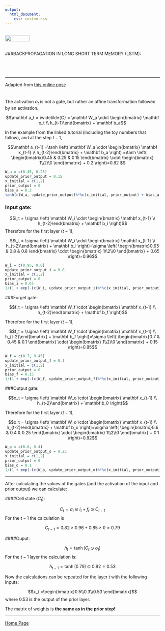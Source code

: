 ```yaml
---
output: 
  html_document:
    css: custom.css
---
```


<br>
<a href="http://rinterested.github.io/statistics/index.html">
<img HEIGHT="20" WIDTH="80" src="https://cloud.githubusercontent.com/assets/9312897/10556783/a27a26fa-745c-11e5-9b1a-2d5bd737387a.PNG"></a>
<br><br>

###BACKPROPAGATION IN LONG SHORT TERM MEMORY (LSTM):
<br>



<br>

<img height = 10  src = "https://user-images.githubusercontent.com/9312897/28521315-07a2f1d8-7041-11e7-80d0-ef255b5d12f6.png">

---

Adapted from [this online post](https://blog.aidangomez.ca/2016/04/17/Backpropogating-an-LSTM-A-Numerical-Example/):

<img height = 10  src = "https://user-images.githubusercontent.com/9312897/28549944-aa01ee06-70ab-11e7-8c3d-d9ae2b65ebef.png">

The activation $a_t$ is not a gate, but rather an affine transformation followed by an activation. 

$$\mathbf a_t = \widetilde{C} = \mathbf W_a \cdot \begin{bmatrix} \mathbf x_t \\ h_{t-1}\end{bmatrix}  + \mathbf b_a$$

In the example from the linked tutorial (including the toy numbers that follow), and at the step $t-1,$


$$\mathbf a_{t-1} =\tanh \left( \mathbf W_a \cdot \begin{bmatrix} \mathbf x_{t-1} \\ h_{t-2}\end{bmatrix}  + \mathbf b_a \right)
=\tanh \left( \begin{bmatrix}0.45 & 0.25 & 0.15 \end{bmatrix} \cdot \begin{bmatrix} 1\\2\\0 \end{bmatrix}  + 0.2 \right)=0.82
$$

```r
W_a = c(0.45, 0.25)
update_prior_output = 0.15
x_initial = c(1,2)
prior_output = 0
bias_a = 0.2
tanh(c(W_a, update_prior_output)%*%c(x_initial, prior_output) + bias_a )
```

### Input gate:

$$i_t = \sigma \left( \mathbf W_i  \cdot \begin{bmatrix} \mathbf x_{t-1} \\ h_{t-2}\end{bmatrix}  + \mathbf b_i \right)$$
Therefore for the first layer $(t-1),$

$$i_t = \sigma \left( \mathbf W_i  \cdot \begin{bmatrix} \mathbf x_{t-1} \\ h_{t-2}\end{bmatrix}  + \mathbf b_i \right)=\sigma \left( \begin{bmatrix}0.95 & 0.8 & 0.8 \end{bmatrix} \cdot \begin{bmatrix} 1\\2\\0 \end{bmatrix}  + 0.65 \right)=0.96$$

```r
W_i = c(0.95, 0.8)
update_prior_output_i = 0.8
x_initial = c(1,2)
prior_output = 0
bias_i = 0.65
1/(1 + exp(-(c(W_i, update_prior_output_i)%*%c(x_initial, prior_output) + bias_i)))
```

###Forget gate:

$$f_t = \sigma \left( \mathbf W_f  \cdot \begin{bmatrix} \mathbf x_{t-1} \\ h_{t-2}\end{bmatrix}  + \mathbf b_f \right)$$

Therefore for the first layer $(t-1),$

$$f_t = \sigma \left( \mathbf W_f  \cdot \begin{bmatrix} \mathbf x_{t-1} \\ h_{t-2}\end{bmatrix}  + \mathbf b_f \right)=\sigma \left( \begin{bmatrix}0.7 & 0.45 & 0.1 \end{bmatrix} \cdot \begin{bmatrix} 1\\2\\0 \end{bmatrix}  + 0.15 \right)=0.85$$

```r
W_f = c(0.7, 0.45)
update_prior_output_f = 0.1
x_initial = c(1,2)
prior_output = 0
bias_f = 0.15
1/(1 + exp(-(c(W_f, update_prior_output_f)%*%c(x_initial, prior_output) + bias_f)))
```


###Output gate:

$$o_t = \sigma \left( \mathbf W_o  \cdot \begin{bmatrix} \mathbf x_{t-1} \\ h_{t-2}\end{bmatrix}  + \mathbf b_0 \right)$$

Therefore for the first layer $(t-1),$

$$o_t = \sigma \left( \mathbf W_o  \cdot \begin{bmatrix} \mathbf x_{t-1} \\ h_{t-2}\end{bmatrix}  + \mathbf b_o \right)=\sigma \left( \begin{bmatrix}0.6 & 0.4 & 0.25 \end{bmatrix} \cdot \begin{bmatrix} 1\\2\\0 \end{bmatrix}  + 0.1 \right)=0.82$$

```r
W_o = c(0.6, 0.4)
update_prior_output_o = 0.25
x_initial = c(1,2)
prior_output = 0
bias_o = 0.1
1/(1 + exp(-(c(W_o, update_prior_output_o)%*%c(x_initial, prior_output) + bias_o)))
```

---

After calculating the values of the gates (and the activation of the input and prior output) we can calculate:

####Cell state $(C_t):$

$$C_t =  a_t \odot i_t + f_t \odot C_{t-1}$$
For the $t-1$ the calculation is

$$C_{t-1}=0.82\times0.96+0.85×0=0.79$$

####Ouput:

$$h_t = \tanh\left( C_t \odot o_t  \right)$$
For the $t-1$ layer the calculation is:

$$h_{t-1} = \tanh(0.79) \odot 0.82=0.53$$

Now the calculations can be repeated for the layer $t$ with the following inputs:

$$x_t =\begin{bmatrix}0.5\\0.3\\0.53 \end{bmatrix}$$
where $0.53$ is the output of the prior layer.

The matrix of weights is **the same as in the prior step!**



---

<a href="http://rinterested.github.io/statistics/index.html">Home Page</a>
